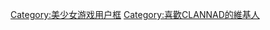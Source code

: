 {{Userbox
  |border-c = #000000
  |border-s = 1
  |id-c     = #FFFFFF
  |id-s     = 11
  |id-w     = 60
  |id-fc    = #000000
  |info-c   = #FFC8FF
  |info-s   = 8
  |info-fc  = #000000
  |id       = [[File:Clannad_Logo.svg|x30px]]
  |info     = <div class="center">'''让我带您去吧！<br>[[CLANNAD|这座小镇，愿望实现的地方。]]'''</div>
}}

<noinclude>[[Category:美少女游戏用户框]]</noinclude>
<includeonly>[[Category:喜歡CLANNAD的維基人]]</includeonly>